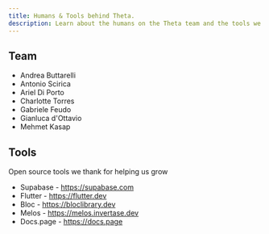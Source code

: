 ```yaml
---
title: Humans & Tools behind Theta.
description: Learn about the humans on the Theta team and the tools we use on a daily basis.
---
```


## Team
- Andrea Buttarelli
- Antonio Scirica
- Ariel Di Porto
- Charlotte Torres
- Gabriele Feudo
- Gianluca d'Ottavio
- Mehmet Kasap

## Tools
Open source tools we thank for helping us grow
- Supabase - https://supabase.com
- Flutter - https://flutter.dev
- Bloc - https://bloclibrary.dev
- Melos - https://melos.invertase.dev
- Docs.page - https://docs.page
